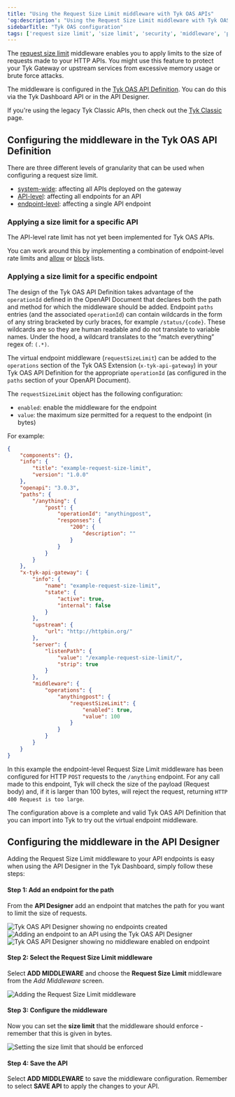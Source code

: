 ```yaml
---
title: "Using the Request Size Limit middleware with Tyk OAS APIs"
'og:description': "Using the Request Size Limit middleware with Tyk OAS APIs"
sidebarTitle: "Tyk OAS configuration"
tags: ['request size limit', 'size limit', 'security', 'middleware', 'per-endpoint', 'per-API', 'Tyk OAS', 'Tyk OAS API']
---
```


The [request size limit](/5.5/basic-config-and-security/control-limit-traffic/request-size-limits) middleware enables you to apply limits to the size of requests made to your HTTP APIs. You might use this feature to protect your Tyk Gateway or upstream services from excessive memory usage or brute force attacks.

The middleware is configured in the [Tyk OAS API Definition](/5.5/tyk-apis/tyk-gateway-api/oas/x-tyk-oas-doc#operation). You can do this via the Tyk Dashboard API or in the API Designer.

If you're using the legacy Tyk Classic APIs, then check out the [Tyk Classic](/5.5/product-stack/tyk-gateway/middleware/request-size-limit-tyk-classic) page.

## Configuring the middleware in the Tyk OAS API Definition

There are three different levels of granularity that can be used when configuring a request size limit.
- [system-wide](/5.5/basic-config-and-security/control-limit-traffic/request-size-limits#applying-a-system-wide-size-limit): affecting all APIs deployed on the gateway
- [API-level](/5.5/product-stack/tyk-gateway/middleware/request-size-limit-tyk-oas#applying-a-size-limit-for-a-specific-api): affecting all endpoints for an API
- [endpoint-level](/5.5/product-stack/tyk-gateway/middleware/request-size-limit-tyk-oas#applying-a-size-limit-for-a-specific-endpoint): affecting a single API endpoint

### Applying a size limit for a specific API

The API-level rate limit has not yet been implemented for Tyk OAS APIs.

You can work around this by implementing a combination of endpoint-level rate limits and [allow](/5.5/advanced-configuration/transform-traffic/endpoint-designer#allowlist) or [block](/5.5/advanced-configuration/transform-traffic/endpoint-designer#blocklist) lists.

### Applying a size limit for a specific endpoint

The design of the Tyk OAS API Definition takes advantage of the `operationId` defined in the OpenAPI Document that declares both the path and method for which the middleware should be added. Endpoint `paths` entries (and the associated `operationId`) can contain wildcards in the form of any string bracketed by curly braces, for example `/status/{code}`. These wildcards are so they are human readable and do not translate to variable names. Under the hood, a wildcard translates to the “match everything” regex of: `(.*)`.

The virtual endpoint middleware (`requestSizeLimit`) can be added to the `operations` section of the Tyk OAS Extension (`x-tyk-api-gateway`) in your Tyk OAS API Definition for the appropriate `operationId` (as configured in the `paths` section of your OpenAPI Document).

The `requestSizeLimit` object has the following configuration:
- `enabled`: enable the middleware for the endpoint
- `value`: the maximum size permitted for a request to the endpoint (in bytes) 

For example:
```json {hl_lines=["39-44"],linenos=true, linenostart=1}
{
    "components": {},
    "info": {
        "title": "example-request-size-limit",
        "version": "1.0.0"
    },
    "openapi": "3.0.3",
    "paths": {
        "/anything": {
            "post": {
                "operationId": "anythingpost",
                "responses": {
                    "200": {
                        "description": ""
                    }
                }
            }
        }
    },
    "x-tyk-api-gateway": {
        "info": {
            "name": "example-request-size-limit",
            "state": {
                "active": true,
                "internal": false
            }
        },
        "upstream": {
            "url": "http://httpbin.org/"
        },          
        "server": {
            "listenPath": {
                "value": "/example-request-size-limit/",                
                "strip": true
            }
        },      
        "middleware": {
            "operations": {
                "anythingpost": {
                    "requestSizeLimit": {
                        "enabled": true,
                        "value": 100
                    }
                }
            }
        }
    }
}
```

In this example the endpoint-level Request Size Limit middleware has been configured for HTTP `POST` requests to the `/anything` endpoint. For any call made to this endpoint, Tyk will check the size of the payload (Request body) and, if it is larger than 100 bytes, will reject the request, returning `HTTP 400 Request is too large`.

The configuration above is a complete and valid Tyk OAS API Definition that you can import into Tyk to try out the virtual endpoint middleware.

## Configuring the middleware in the API Designer

Adding the Request Size Limit middleware to your API endpoints is easy when using the API Designer in the Tyk Dashboard, simply follow these steps:

#### Step 1: Add an endpoint for the path

From the **API Designer** add an endpoint that matches the path for you want to limit the size of requests.

<img src="/img/dashboard/api-designer/tyk-oas-no-endpoints.png" alt="Tyk OAS API Designer showing no endpoints created" />

<img src="/img/dashboard/api-designer/tyk-oas-add-endpoint.png" alt="Adding an endpoint to an API using the Tyk OAS API Designer" />

<img src="/img/dashboard/api-designer/tyk-oas-no-middleware.png" alt="Tyk OAS API Designer showing no middleware enabled on endpoint" />

#### Step 2: Select the Request Size Limit middleware

Select **ADD MIDDLEWARE** and choose the **Request Size Limit** middleware from the *Add Middleware* screen.

<img src="/img/dashboard/api-designer/tyk-oas-request-size-limit.png" alt="Adding the Request Size Limit middleware" />

#### Step 3: Configure the middleware

Now you can set the **size limit** that the middleware should enforce - remember that this is given in bytes.

<img src="/img/dashboard/api-designer/tyk-oas-request-size-limit-config.png" alt="Setting the size limit that should be enforced" />

#### Step 4: Save the API

Select **ADD MIDDLEWARE** to save the middleware configuration. Remember to select **SAVE API** to apply the changes to your API.
